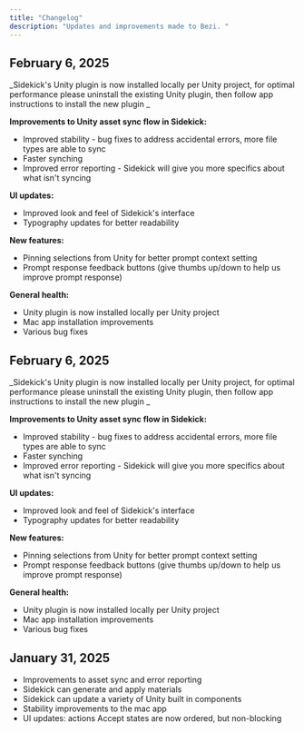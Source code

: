 ```yaml
---
title: "Changelog"
description: "Updates and improvements made to Bezi. "
---
```



## February 6, 2025

<Update label="02/06/2025">
  _Sidekick's Unity plugin is now installed locally per Unity project, for optimal performance please uninstall the existing Unity plugin, then follow app instructions to install the new plugin _

  **Improvements to Unity asset sync flow in Sidekick:** 

  - Improved stability - bug fixes to address accidental errors, more file types are able to sync
  - Faster synching
  - Improved error reporting - Sidekick will give you more specifics about what isn't syncing

   **UI updates:** 

  - Improved look and feel of Sidekick's interface
  - Typography updates for better readability

   **New features:** 

  - Pinning selections from Unity for better prompt context setting
  - Prompt response feedback buttons (give thumbs up/down to help us improve prompt response)

   **General health:** 

  - Unity plugin is now installed locally per Unity project
  - Mac app installation improvements
  - Various bug fixes
</Update>

## February 6, 2025

_Sidekick's Unity plugin is now installed locally per Unity project, for optimal performance please uninstall the existing Unity plugin, then follow app instructions to install the new plugin _

**Improvements to Unity asset sync flow in Sidekick:** 

- Improved stability - bug fixes to address accidental errors, more file types are able to sync
- Faster synching
- Improved error reporting - Sidekick will give you more specifics about what isn't syncing

 **UI updates:** 

- Improved look and feel of Sidekick's interface
- Typography updates for better readability

 **New features:** 

- Pinning selections from Unity for better prompt context setting
- Prompt response feedback buttons (give thumbs up/down to help us improve prompt response)

 **General health:** 

- Unity plugin is now installed locally per Unity project
- Mac app installation improvements
- Various bug fixes

## January 31, 2025

- Improvements to asset sync and error reporting
- Sidekick can generate and apply materials
- Sidekick can update a variety of Unity built in components
- Stability improvements to the mac app
- UI updates: actions Accept states are now ordered, but non-blocking